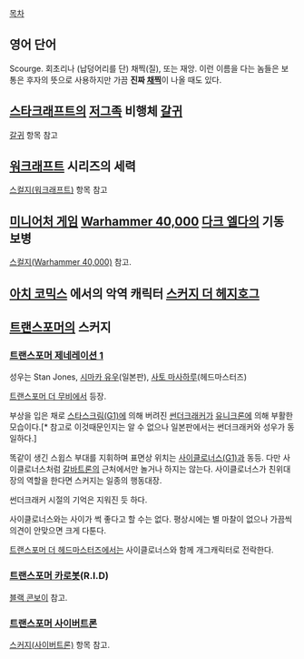 [[목차]]
== 영어 단어 ==
Scourge. 회초리나 (납덩어리를 단) 채찍(질), 또는 재앙. 이런 이름을 다는 놈들은 보통은 후자의 뜻으로 사용하지만 가끔 '''진짜 [[채찍]]'''이 나올 때도 있다.

== [[스타크래프트]]의 [[저그]]족 비행체 [[갈귀]] ==
[[갈귀]] 항목 참고

== [[워크래프트]] 시리즈의 세력 ==
[[스컬지(워크래프트)]] 항목 참고

== [[미니어처 게임]] [[Warhammer 40,000]] [[다크 엘다]]의 기동 보병 ==
[[스컬지(Warhammer 40,000)]] 참고.

== [[아치 코믹스]] 에서의 악역 캐릭터 [[스커지 더 헤지호그]] ==

== [[트랜스포머]]의 스커지 ==

=== [[트랜스포머 제네레이션 1]] ===
성우는 Stan Jones, [[시마카 유우]](일본판), [[사토 마사하루]](헤드마스터즈)

[[트랜스포머 더 무비]]에서 등장.

부상을 입은 채로 [[스타스크림(G1)]]에 의해 버려진 [[썬더크래커]]가 [[유니크론]]에 의해 부활한 모습이다.[* 참고로 이것때문인지는 알 수 없으나 일본판에서는 썬더크래커와 성우가 동일하다.]

똑같이 생긴 스윕스 부대를 지휘하며 표면상 위치는 [[사이클로너스(G1)]]과 동등. 다만 사이클로너스처럼 [[갈바트론]]의 근처에서만 놀거나 하지는 않는다. 사이클로너스가 친위대장의 역할을 한다면 스커지는 일종의 행동대장.

썬더크래커 시절의 기억은 지워진 듯 하다.

사이클로너스와는 사이가 썩 좋다고 할 수는 없다. 평상시에는 별 마찰이 없으나 가끔씩 의견이 안맞으면 크게 다툰다.

[[트랜스포머 더 헤드마스터즈]]에서는 사이클로너스와 함께 개그캐릭터로 전락한다.

=== [[트랜스포머 카로봇]](R.I.D) ===
[[블랙 콘보이]] 참고.

=== [[트랜스포머 사이버트론]] ===
[[스커지(사이버트론)]] 항목 참고.

